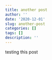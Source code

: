```yaml
---
title: another post
author: ''
date: '2020-12-01'
slug: another-post
categories: []
tags: []
description: ''
---
```


testing this post